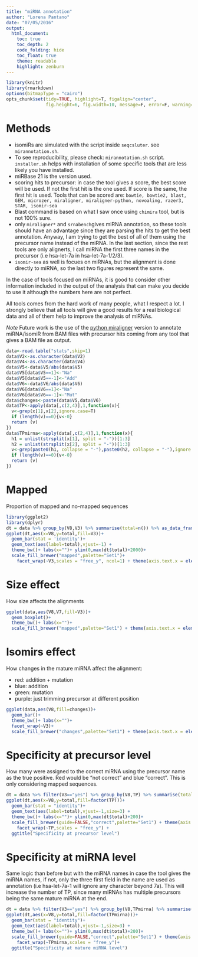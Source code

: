 ```yaml
---
title: "miRNA annotation"
author: "Lorena Pantano"
date: "07/05/2016"
output:
  html_document:
    toc: true
    toc_depth: 2
    code_folding: hide
    toc_float: true
    theme: readable
    highlight: zenburn
---
```


```r
library(knitr)
library(rmarkdown)
options(bitmapType = "cairo")
opts_chunk$set(tidy=TRUE, highlight=T, figalign="center",
               fig.height=6, fig.width=10, message=F, error=F, warning=F, bootstrap.show.code=FALSE)
```

# Methods
 * isomiRs are simulated with the script inside `seqcsluter`. see `mirannotation.sh`.
 * To see reproducibility, please check: `mirannotation.sh` script. `installer.sh` helps with installation of some specific tools that are less likely you have installed.
 * miRBase 21 is the version used.
 * scoring hits to precursor: in case the tool gives a score, the best score will be used. If not the first hit is the one used. If score is the same, the first hit is used. Tools that can be scored are: `bowtie, bowtie2, blast, GEM, microzer, miraligner, miraligner-python, novoaling, razer3, STAR, isomir-sea`
 * Blast command is based on what I saw once using `chimira` tool, but is not 100% sure. 
 * only `miraligner*` and `srnabench `gives miRNA annotation, so these tools should have an advantage since they are parsing the hits to get the best annotation. Anyway, I am trying to get the best of all of them using the precursor name instead of the miRNA. In the last section, since the rest tools are only alignerts, I call miRNA the first three names in the precursor (i.e hsa-let-7a in hsa-let-7a-1/2/3).
 * `isomir-sea` as well is focues on miRNAs, but the alignment is done directly
 to miRNA, so the last two figures represent the same.
 
In the case of tools focused on miRNAs, it is good to consider other information included
in the output of the analysis that
can make you decide to use it although the numbers here are not perfect. 

All tools
comes from the hard work of many people, what I respect a lot. I strongly believe that all
tools will give a good results for a real biological data and all of them help to improve the analysis of miRNAs.

 
*Note* Future work is the use of the [python miraligner](http://seqcluster.readthedocs.org/mirna_annotation.html#miraligner-inside-seqcluster) version to annotate miRNA/isomiR from BAM files with precursor hits coming from any tool that gives a BAM file as output.

```r
data<-read.table("stats",skip=1)
data$V2<-as.character(data$V2)
data$V4<-as.character(data$V4)
data$V5<-data$V5/abs(data$V5)
data$V5[data$V5==1]<-"Na"
data$V5[data$V5==-1]<-"Add"
data$V6<-data$V6/abs(data$V6)
data$V6[data$V6==1]<-"Na"
data$V6[data$V6==-1]<-"Mut"
data$changes<-paste(data$V5,data$V6)
data$TP<-apply(data[,c(2,4)],1,function(x){
  v<-grep(x[1],x[2],ignore.case=T)
  if (length(v)==0){v<-0}
  return (v)
})
data$TPmirna<-apply(data[,c(2,4)],1,function(x){
  h1 = unlist(strsplit(x[1], split = "-"))[1:3]
  h2 = unlist(strsplit(x[2], split = "-"))[1:3]
  v<-grep(paste0(h1, collapse = "-"),paste0(h2, collapse = "-"),ignore.case=T)
  if (length(v)==0){v<-0}
  return (v)
})

```

# Mapped
Proportion of mapped and no-mapped sequences
```r
library(ggplot2)
library(dplyr)
dt = data %>% group_by(V8,V3) %>% summarise(total=n()) %>% as_data_frame()
ggplot(dt,aes(x=V8,y=total,fill=V3))+
  geom_bar(stat = 'identity')+
  geom_text(aes(label=total),vjust=-1) +
  theme_bw()+ labs(x="")+ ylim(0,max(dt$total)+2000)+
  scale_fill_brewer("mapped",palette="Set1")+
    facet_wrap(~V3,scales = "free_y", ncol=1) + theme(axis.text.x = element_text(angle = 90))
```


# Size effect
How size affects the alignments
```r
ggplot(data,aes(V8,V7,fill=V3))+
  geom_boxplot()+
  theme_bw()+ labs(x="")+
  scale_fill_brewer("mapped",palette="Set1") + theme(axis.text.x = element_text(angle = 90))
```

# Isomirs effect
How changes in the mature miRNA affect the alignment:

* red: addition + mutation
* blue: addition
* green: mutation
* purple: just trimming precursor at different position

```r
ggplot(data,aes(V8,fill=changes))+
  geom_bar()+
  theme_bw()+ labs(x="")+
  facet_wrap(~V3)+
  scale_fill_brewer("changes",palette="Set1") + theme(axis.text.x = element_text(angle = 90))
```


# Specificity at precursor level
How many were assigned to the correct miRNA using the precursor name as the true positive.
Red would be "not correct" and blue "correct". This is only considering mapped sequences.
```r
dt = data %>% filter(V3=="yes") %>% group_by(V8,TP) %>% summarise(total=n()) %>% as_data_frame()
ggplot(dt,aes(x=V8,y=total,fill=factor(TP)))+
  geom_bar(stat = "identity")+
  geom_text(aes(label=total),vjust=-1,size=3) +
  theme_bw()+ labs(x="")+ ylim(0,max(dt$total)+200)+
  scale_fill_brewer(guide=FALSE,"correct",palette="Set1") + theme(axis.text.x = element_text(angle = 90))+
    facet_wrap(~TP,scales = "free_y") +
  ggtitle("Specificity at precursor level")
```


# Specificity at miRNA level
Same logic than before but with the miRNA names in case the tool gives the miRNA names, if not, only the three first field in the name are used as annotation (i.e hsa-let-7a-1 will ignore any character beyond 7a). This will increase the number of TP, since many miRNAs has multiple precursors being the same mature miRNA at the end.
```r
dt = data %>% filter(V3=="yes") %>% group_by(V8,TPmirna) %>% summarise(total=n()) %>% as_data_frame()
ggplot(dt,aes(x=V8,y=total,fill=factor(TPmirna)))+
  geom_bar(stat = "identity")+
  geom_text(aes(label=total),vjust=-1,size=3) +
  theme_bw()+ labs(x="")+ ylim(0,max(dt$total)+200)+
  scale_fill_brewer(guide=FALSE,"correct",palette="Set1") + theme(axis.text.x = element_text(angle = 90))+
    facet_wrap(~TPmirna,scales = "free_y")+
  ggtitle("Specificity at mature miRNA level")
```


